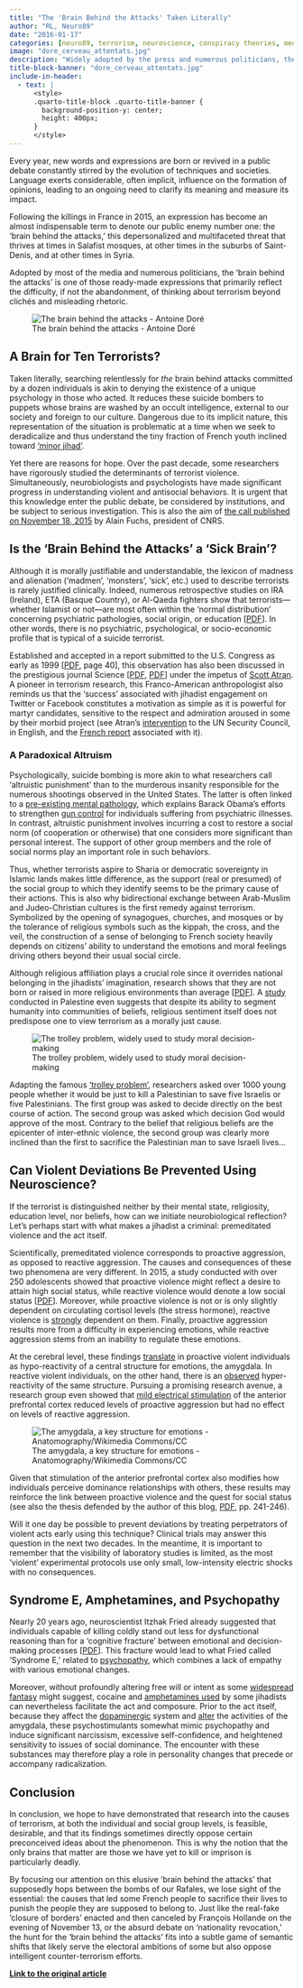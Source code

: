 ```yaml
---
title: "The 'Brain Behind the Attacks' Taken Literally"
author: "RL, Neuro89"
date: "2016-01-17"
categories: [neuro89, terrorism, neuroscience, conspiracy theories, media]
image: "dore_cerveau_attentats.jpg"
description: "Widely adopted by the press and numerous politicians, the 'brain behind the attacks' is one of those ready-made expressions that first reflect the difficulty, if not the abandonment, of thinking about terrorism beyond clichés and misleading rhetoric."
title-block-banner: "dore_cerveau_attentats.jpg"
include-in-header:
  - text: |
      <style>
      .quarto-title-block .quarto-title-banner {
        background-position-y: center;
        height: 400px;
      }
      </style>
---
```


Every year, new words and expressions are born or revived in a public debate constantly stirred by the evolution of techniques and societies. Language exerts considerable, often implicit, influence on the formation of opinions, leading to an ongoing need to clarify its meaning and measure its impact.

Following the killings in France in 2015, an expression has become an almost indispensable term to denote our public enemy number one: the 'brain behind the attacks,' this depersonalized and multifaceted threat that thrives at times in Salafist mosques, at other times in the suburbs of Saint-Denis, and at other times in Syria.

Adopted by most of the media and numerous politicians, the 'brain behind the attacks' is one of those ready-made expressions that primarily reflect the difficulty, if not the abandonment, of thinking about terrorism beyond clichés and misleading rhetoric.

![The brain behind the attacks - Antoine Doré](dore_cerveau_attentats.jpg){fig-align="center"}

## A Brain for Ten Terrorists?

Taken literally, searching relentlessly for *the* brain behind attacks committed by a dozen individuals is akin to denying the existence of a unique psychology in those who acted. It reduces these suicide bombers to puppets whose brains are washed by an occult intelligence, external to our society and foreign to our culture. Dangerous due to its implicit nature, this representation of the situation is problematic at a time when we seek to deradicalize and thus understand the tiny fraction of French youth inclined toward [‘minor jihad’](https://fr.wikipedia.org/wiki/Jihad#Jihad_majeur_et_Jihad_mineur).

Yet there are reasons for hope. Over the past decade, some researchers have rigorously studied the determinants of terrorist violence. Simultaneously, neurobiologists and psychologists have made significant progress in understanding violent and antisocial behaviors. It is urgent that this knowledge enter the public debate, be considered by institutions, and be subject to serious investigation. This is also the aim of [the call published on November 18, 2015](http://sciences.blogs.liberation.fr/home/2015/11/le-pdg-du-cnrs-veut-une-recherche-post-attentats.html) by Alain Fuchs, president of CNRS.

## Is the 'Brain Behind the Attacks' a 'Sick Brain'?

Although it is morally justifiable and understandable, the lexicon of madness and alienation ('madmen', 'monsters', 'sick', etc.) used to describe terrorists is rarely justified clinically. Indeed, numerous retrospective studies on IRA (Ireland), ETA (Basque Country), or Al-Qaeda fighters show that terrorists—whether Islamist or not—are most often within the 'normal distribution' concerning psychiatric pathologies, social origin, or education \[[PDF](https://www.researchgate.net/profile/Andrew_Silke/publication/238721660_Radicalization_Holy_Warriors_Exploring_the_Psychological_Processes_of_Jihadi/links/0a85e53c6983bcbf4a000000.pdf)\]. In other words, there is no psychiatric, psychological, or socio-economic profile that is typical of a suicide terrorist.

Established and accepted in a report submitted to the U.S. Congress as early as 1999 \[[PDF](http://www.loc.gov/rr/frd/pdf-files/Soc_Psych_of_Terrorism.pdf), page 40\], this observation has also been discussed in the prestigious journal Science \[[PDF](https://hal-ens.archives-ouvertes.fr/ijn_00509568/document), [PDF](http://www.artisresearch.com/articles/Atran_Individual_Factors.pdf)\] under the impetus of [Scott Atran](http://www.institutnicod.org/membres/membres-statutaires/atran-scott/). A pioneer in terrorism research, this Franco-American anthropologist also reminds us that the 'success' associated with jihadist engagement on Twitter or Facebook constitutes a motivation as simple as it is powerful for martyr candidates, sensitive to the respect and admiration aroused in some by their morbid project (see Atran’s [intervention](https://youtu.be/qlbirlSA-dc) to the UN Security Council, in English, and the [French report](http://www.un.org/press/fr/2015/cs11872.doc.htm) associated with it).

### A Paradoxical Altruism

Psychologically, suicide bombing is more akin to what researchers call 'altruistic punishment' than to the murderous insanity responsible for the numerous shootings observed in the United States. The latter is often linked to a [pre-existing mental pathology](https://www.contrepoints.org/2012/12/19/108575-tuerie-a-lecole-la-piste-pharmaceutique), which explains Barack Obama’s efforts to strengthen [gun control](https://tempsreel.nouvelobs.com/societe/20160105.AFP1922/armes-a-feu-aux-etats-unis-obama-decide-de-court-circuiter-le-congres.html) for individuals suffering from psychiatric illnesses. In contrast, altruistic punishment involves incurring a cost to restore a social norm (of cooperation or otherwise) that one considers more significant than personal interest. The support of other group members and the role of social norms play an important role in such behaviors.

Thus, whether terrorists aspire to Sharia or democratic sovereignty in Islamic lands makes little difference, as the support (real or presumed) of the social group to which they identify seems to be the primary cause of their actions. This is also why bidirectional exchange between Arab-Muslim and Judeo-Christian cultures is the first remedy against terrorism. Symbolized by the opening of synagogues, churches, and mosques or by the tolerance of religious symbols such as the kippah, the cross, and the veil, the construction of a sense of belonging to French society heavily depends on citizens' ability to understand the emotions and moral feelings driving others beyond their usual social circle.

Although religious affiliation plays a crucial role since it overrides national belonging in the jihadists’ imagination, research shows that they are not born or raised in more religious environments than average \[[PDF](https://www.researchgate.net/profile/Andrew_Silke/publication/238721660_Radicalization_Holy_Warriors_Exploring_the_Psychological_Processes_of_Jihadi/links/0a85e53c6983bcbf4a000000.pdf)\]. A [study](http://www.pnas.org/content/113/2/316.abstract) conducted in Palestine even suggests that despite its ability to segment humanity into communities of beliefs, religious sentiment itself does not predispose one to view terrorism as a morally just cause.

![The trolley problem, widely used to study moral decision-making](dilemmetram.png){fig-align="center"}

Adapting the famous [‘trolley problem’](https://fr.wikipedia.org/wiki/Dilemme_du_tramway), researchers asked over 1000 young people whether it would be just to kill a Palestinian to save five Israelis or five Palestinians. The first group was asked to decide directly on the best course of action. The second group was asked which decision God would approve of the most. Contrary to the belief that religious beliefs are the epicenter of inter-ethnic violence, the second group was clearly more inclined than the first to sacrifice the Palestinian man to save Israeli lives...

## Can Violent Deviations Be Prevented Using Neuroscience?

If the terrorist is distinguished neither by their mental state, religiosity, education level, nor beliefs, how can we initiate neurobiological reflection? Let’s perhaps start with what makes a jihadist a criminal: premeditated violence and the act itself.

Scientifically, premeditated violence corresponds to proactive aggression, as opposed to reactive aggression. The causes and consequences of these two phenomena are very different. In 2015, a study conducted with over 250 adolescents showed that proactive violence might reflect a desire to attain high social status, while reactive violence would denote a low social status \[[PDF](https://www.researchgate.net/profile/Yvonne_Van_den_Berg3/publication/281318689_Popularity_Differentially_Predicts_Reactive_and_Proactive_Aggression_in_Early_Adolescence/links/55e1712808aecb1a7cc6631f.pdf)\]. Moreover, while proactive violence is not or is only slightly dependent on circulating cortisol levels (the stress hormone), reactive violence is [strongly](http://link.springer.com/article/10.1007/s10802-008-9263-3) dependent on them. Finally, proactive aggression results more from a difficulty in experiencing emotions, while reactive aggression stems from an inability to regulate these emotions.

At the cerebral level, these findings [translate](http://archpsyc.jamanetwork.com/article.aspx?articleid=1847577'amp;resultclick=1) in proactive violent individuals as hypo-reactivity of a central structure for emotions, the amygdala. In reactive violent individuals, on the other hand, there is an [observed](http://www.biologicalpsychiatryjournal.com/article/S0006-3223%2806%2901064-X/abstract?cc=y=) hyper-reactivity of the same structure. Pursuing a promising research avenue, a research group even showed that [mild electrical stimulation](http://scan.oxfordjournals.org/content/early/2015/02/12/scan.nsv018.abstract) of the anterior prefrontal cortex reduced levels of proactive aggression but had no effect on levels of reactive aggression.

![The amygdala, a key structure for emotions - Anatomography/Wikimedia Commons/CC](amygdale.png){fig-align="center"}

Given that stimulation of the anterior prefrontal cortex also modifies how individuals perceive dominance relationships with others, these results may reinforce the link between proactive violence and the quest for social status (see also the thesis defended by the author of this blog, [PDF](https://drive.google.com/open?id=0Bw7SZPk0IiJjQnJXc3FxcmpKWW8), pp. 241-246).

Will it one day be possible to prevent deviations by treating perpetrators of violent acts early using this technique? Clinical trials may answer this question in the next two decades. In the meantime, it is important to remember that the visibility of laboratory studies is limited, as the most ‘violent’ experimental protocols use only small, low-intensity electric shocks with no consequences.

## Syndrome E, Amphetamines, and Psychopathy

Nearly 20 years ago, neuroscientist Itzhak Fried already suggested that individuals capable of killing coldly stand out less for dysfunctional reasoning than for a 'cognitive fracture' between emotional and decision-making processes \[[PDF](http://cnl.ucla.edu/Pubs/Fried%20The%20Lancet%20(1997).pdf)\]. This fracture would lead to what Fried called 'Syndrome E,' related to [psychopathy](https://fr.wikipedia.org/wiki/Psychopathie), which combines a lack of empathy with various emotional changes.

Moreover, without profoundly altering free will or intent as some [widespread fantasy](http://www.lesinrocks.com/2015/12/20/actualite/le-captagon-adjuvant-de-la-propagande-terroriste-11793573/) might suggest, cocaine and [amphetamines used](http://www.rfi.fr/moyen-orient/20151026-liban-prince-saoudien-arrete-beyrouth-apres-saisie-drogue-captagon-trafic) by some jihadists can nevertheless facilitate the act and composure. Prior to the act itself, because they affect the [dopaminergic](https://fr.wikipedia.org/wiki/Dopamine) system and [alter](https://www.researchgate.net/publication/235728208_Deficient_fear_recognition_in_regular_cocaine_users_is_not_attributable_to_elevated_impulsivity_or_conduct_disorder_prior_to_cocaine_use) the activities of the amygdala, these psychostimulants somewhat mimic psychopathy and induce significant narcissism, excessive self-confidence, and heightened sensitivity to issues of social dominance. The encounter with these substances may therefore play a role in personality changes that precede or accompany radicalization.

## Conclusion

In conclusion, we hope to have demonstrated that research into the causes of terrorism, at both the individual and social group levels, is feasible, desirable, and that its findings sometimes directly oppose certain preconceived ideas about the phenomenon. This is why the notion that the only brains that matter are those we have yet to kill or imprison is particularly deadly.

By focusing our attention on this elusive 'brain behind the attacks' that supposedly hops between the bombs of our Rafales, we lose sight of the essential: the causes that led some French people to sacrifice their lives to punish the people they are supposed to belong to. Just like the real-fake 'closure of borders' enacted and then canceled by François Hollande on the evening of November 13, or the absurd debate on 'nationality revocation,' the hunt for the 'brain behind the attacks' fits into a subtle game of semantic shifts that likely serve the electoral ambitions of some but also oppose intelligent counter-terrorism efforts.

[**Link to the original article**](https://www.nouvelobs.com/rue89/rue89-neuro89/20160117.RUE2220/le-cerveau-des-attentats-au-pied-de-la-lettre.html)

<script src="https://giscus.app/client.js"
        data-repo="romainligneul/giscus-comments"
        data-repo-id="R_kgDOMSMTIw"
        data-category="CommentsBlogFR"
        data-category-id="DIC_kwDOMSMTI84CglZk"
        data-mapping="pathname"
        data-strict="0"
        data-reactions-enabled="1"
        data-emit-metadata="0"
        data-input-position="top"
        data-theme="preferred_color_scheme"
        data-lang="en"
        crossorigin="anonymous"
        async>
</script>